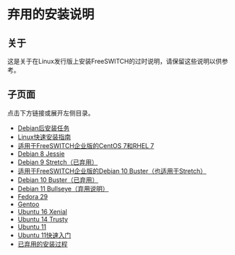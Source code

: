 # 弃用的安装说明 

## 关于 

这是关于在Linux发行版上安装FreeSWITCH的过时说明，请保留这些说明以供参考。

## 子页面

点击下方链接或展开左侧目录。

* [Debian后安装任务](./Debian-Post-Install-Tasks_13172868.mdx#about)
* [Linux快速安装指南](./Linux-Quick-Install-Guide_1966854.mdx#download)
* [适用于FreeSWITCH企业版的CentOS 7和RHEL 7](./CentOS-7-and-RHEL-7-for-FreeSWITCH-Enterprise_27590673.mdx#about)
* [Debian 8 Jessie](./Debian-8-Jessie/index.mdx#about)
* [Debian 9 Stretch（已弃用）](./15139022.mdx#about)
* [适用于FreeSWITCH企业版的Debian 10 Buster（也适用于Stretch）](./27590677.mdx#about)
* [Debian 10 Buster（已弃用）](./25460805.mdx#about)
* [Debian 11 Bullseye（弃用说明）](./61210850.mdx#about)
* [Fedora 29](./Fedora-29_17695908.mdx#about)
* [Gentoo](./Gentoo/index.mdx)
* [Ubuntu 16 Xenial](./Ubuntu-16-Xenial_10683647.mdx)
* [Ubuntu 14 Trusty](./Ubuntu-14-Trusty_10682782.mdx#about)
* [Ubuntu 11](./Ubuntu-11_9633808.mdx#about)
* [Ubuntu 11快速入门](./Ubuntu-11-Quick-Start_13173945.mdx#--)
* [已弃用的安装过程](./Installation-DEPRECATED_3965540.mdx#errors)